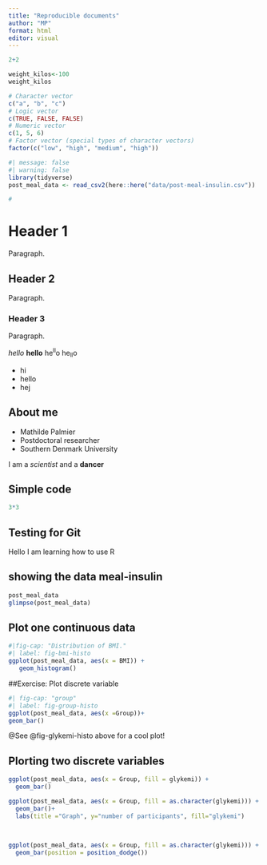 ```yaml
---
title: "Reproducible documents"
author: "MP"
format: html
editor: visual
---
```


```r
2+2
```

```r
weight_kilos<-100
weight_kilos
```

```r
# Character vector
c("a", "b", "c")
# Logic vector
c(TRUE, FALSE, FALSE)
# Numeric vector
c(1, 5, 6)
# Factor vector (special types of character vectors)
factor(c("low", "high", "medium", "high"))
```

```r
#| message: false
#| warning: false
library(tidyverse)
post_meal_data <- read_csv2(here::here("data/post-meal-insulin.csv"))

```

```r
# 
```

# Header 1

Paragraph.

## Header 2

Paragraph.

### Header 3

Paragraph.

*hello* **hello** he^ll^o he~ll~o

-   hi
-   hello
-   hej

## About me

-   Mathilde Palmier
-   Postdoctoral researcher
-   Southern Denmark University

I am a *scientist* and a **dancer**

## Simple code

```r
3*3

```

## Testing for Git

Hello I am learning how to use R

## showing the data meal-insulin

```r
post_meal_data
glimpse(post_meal_data)
```
## Plot one continuous data
```r
#|fig-cap: "Distribution of BMI."
#| label: fig-bmi-histo
ggplot(post_meal_data, aes(x = BMI)) +
   geom_histogram()

```

##Exercise: Plot discrete variable
```r
#| fig-cap: "group"
#| label: fig-group-histo
ggplot(post_meal_data, aes(x =Group))+
geom_bar()

```
@See @fig-glykemi-histo above for a cool plot!

## Plorting two discrete variables

```r
ggplot(post_meal_data, aes(x = Group, fill = glykemi)) +
  geom_bar()
```
```r

ggplot(post_meal_data, aes(x = Group, fill = as.character(glykemi))) +
  geom_bar()+
  labs(title ="Graph", y="number of participants", fill="glykemi")
  
  
```



```r

ggplot(post_meal_data, aes(x = Group, fill = as.character(glykemi))) +
  geom_bar(position = position_dodge())
```

